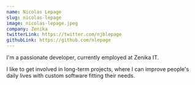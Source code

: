 ```yaml
---
name: Nicolas Lepage
slug: nicolas-lepage
image: nicolas-lepage.jpeg
company: Zenika
twitterLink: https://twitter.com/njblepage
githubLink: https://github.com/nlepage
---
```


I'm a passionate developer, currently employed at Zenika IT.

I like to get involved in long-term projects, where I can improve people's daily lives with custom software fitting their needs.
